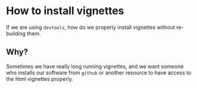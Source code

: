 <!--
  %\VignetteEngine{knitr}
  %\VignetteIndexEntry{test vignette}
-->

# How to install vignettes

If we are using `devtools`, how do we properly install vignettes without re-building them.

## Why?

Sometimes we have really long running vignettes, and we want someone who installs our software from `github` or another resource to have access to the html vignettes properly.